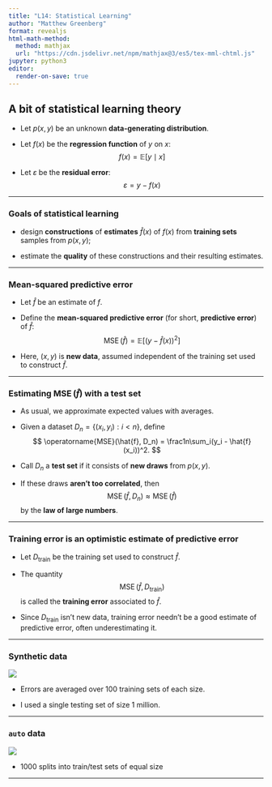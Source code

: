 ```yaml
---
title: "L14: Statistical Learning"
author: "Matthew Greenberg"
format: revealjs
html-math-method:
  method: mathjax
  url: "https://cdn.jsdelivr.net/npm/mathjax@3/es5/tex-mml-chtml.js"
jupyter: python3
editor:
  render-on-save: true
---
```


## A bit of statistical learning theory

- Let $p(x, y)$ be an unknown **data-generating distribution**.

- Let $f(x)$ be the **regression function** of $y$ on $x$:
$$
f(x) = \mathbb{E}[y\mid x]
$$

- Let $\varepsilon$ be the **residual error**:
$$
\varepsilon = y - f(x)
$$

---

### Goals of statistical learning

- design **constructions** of **estimates** $\hat{f}(x)$ of $f(x)$ from **training sets** samples from $p(x, y)$;

- estimate the **quality** of these constructions and their resulting estimates.

---

### Mean-squared predictive error

- Let $\hat{f}$ be an estimate of $f$.

- Define the **mean-squared predictive error** (for short, **predictive error**) of $\hat{f}$:
$$
\operatorname{MSE}(\hat{f}) =
\mathbb{E}\left[
    (y - \hat{f}(x))^2
\right]
$$

- Here, $(x,y)$ is **new data**, assumed independent of the training set used to construct $\hat{f}$.

---

### Estimating $\operatorname{MSE}(\hat{f})$ with a test set

- As usual, we approximate expected values with averages.

- Given a dataset $D_n=\{(x_i, y_i):i<n\}$, define
$$
\operatorname{MSE}(\hat{f}, D_n) = \frac1n\sum_i(y_i - \hat{f}(x_i))^2.
$$

- Call $D_n$ a **test set** if it consists of **new draws** from $p(x, y)$.

- If these draws **aren't too correlated**, then
  $$
  \operatorname{MSE}(\hat{f}, D_n)\approx \operatorname{MSE}(\hat{f})
  $$
  by the **law of large numbers**.

---

### Training error is an optimistic estimate of predictive error

- Let $D_{\text{train}}$ be the training set used to construct $\hat{f}$.

- The quantity 
$$
\operatorname{MSE}(\hat{f}, D_\text{train})
$$
is called the **training error** associated to $\hat{f}$.

- Since $D_{\text{train}}$ isn't new data, training error needn't be a good estimate of predictive error, often underestimating it.

---

### Synthetic data

![](training_vs_testing_error.png)

- Errors are averaged over 100 training sets of each size.

- I used a single testing set of size 1 million.

---

### `auto` data

![](auto_train_test_error.png)

- 1000 splits into train/test sets of equal size

---

